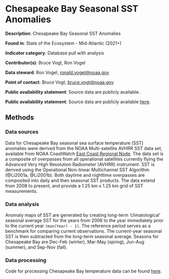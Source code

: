 # Chesapeake Bay Seasonal SST Anomalies {#ch_bay_sst}

**Description**:  Chesapeake Bay Seasonal SST Anomalies

**Found in**: State of the Ecosystem - Mid-Atlantic (2021+)

**Indicator category**: Database pull with analysis

**Contributor(s)**: Bruce Vogt, Ron Vogel
  
**Data steward**: Ron Vogel, <ronald.vogel@noaa.gov>
  
**Point of contact**: Bruce Vogt, <bruce.vogt@noaa.gov> 
  
**Public availability statement**: Source data are publicly available.
  
**Public availability statement**: Source data are publicly available [here](https://eastcoast.coastwatch.noaa.gov/cw_avhrr.php).

## Methods


### Data sources
Data for Chesapeake Bay seasonal sea surface temperature (SST) anomalies were derived from the NOAA Multi-satellite AVHRR SST data set, available from NOAA CoastWatch [East Coast Regional Node](https://eastcoast.coastwatch.noaa.gov). The data set is a composite of overpasses from all operational satellites currently flying the Advanced Very High Resolution Radiometer (AVHRR) instrument. SST is derived using the Operational Non-linear Multichannel SST Algorithm (@Li2001a, @Li2001b). Both daytime and nighttime overpasses are composited into daily and then seasonal SST products. The data extend from 2008 to present, and provide a 1.25 km x 1.25 km grid of SST measurements.

### Data analysis
Anomaly maps of SST are generated by creating long-term ‘climatological’ seasonal average SST for the years from 2008 to the year immediately prior to the current year `(max(Year) - 1)`. The reference period serves as a benchmark for comparing current observations. The current-year seasonal SST is then subtracted from the long-term seasonal average. Seasons for Chesapeake Bay are Dec-Feb (winter), Mar-May (spring), Jun-Aug (summer), and Sep-Nov (fall).



### Data processing
Code for processing Chesapeake Bay temperature data can be found [here](https://github.com/NOAA-EDAB/ecodata/blob/master/data-raw/get_ch_bay_temp.R).